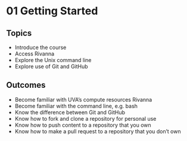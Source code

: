 # 01 Getting Started

## Topics

* Introduce the course
* Access Rivanna
* Explore the Unix command line
* Explore use of Git and GitHub

## Outcomes

* Become familiar with UVA's compute resources Rivanna
* Become familiar with the command line, e.g. bash
* Know the difference between Git and GitHub
* Know how to fork and clone a repository for personal use
* Know how to push content to a repository that you own
* Know how to make a pull request to a repository that you don't own